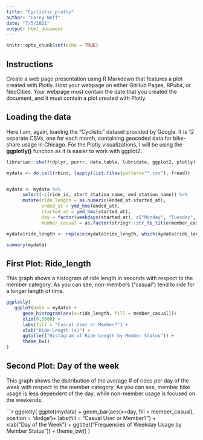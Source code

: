 ```yaml
---
title: "Cyclistic_plotly"
author: "Corey Neff"
date: "7/5/2021"
output: html_document
---
```


```r
knitr::opts_chunk$set(echo = TRUE)
```

## Instructions 

Create a web page presentation using R Markdown that features a plot created with Plotly. Host your webpage on either GitHub Pages, RPubs, or NeoCities. Your webpage must contain the date that you created the document, and it must contain a plot created with Plotly. 

## Loading the data

Here I am, again, loading the "Cyclistic" dataset provided by Google. It is 12 separate CSVs, one for each month, containing geocoded data for bike-share usage in Chicago. For the Plotly visualizations, I will be using the **ggplotly()** function as it is easier to work with ggplot2.


```r
librarian::shelf(dplyr, purrr, data.table, lubridate, ggplot2, plotly)

mydata <- do.call(rbind, lapply(list.files(pattern="*.csv"), fread))


mydata <- mydata %>% 
      select(-c(ride_id, start_station_name, end_station_name)) %>%
      mutate(ride_length = as.numeric(ended_at-started_at),
             ended_at = ymd_hms(ended_at),
             started_at = ymd_hms(started_at),
             day = factor(weekdays(started_at), c("Monday", "Tuesday", "Wednesday", "Thursday","Friday", "Saturday", "Sunday")),
             member_casual = as.factor(stringr::str_to_title(member_casual)))

mydata$ride_length <- replace(mydata$ride_length, which(mydata$ride_length < 0), NA)

summary(mydata)

```

## First Plot: Ride_length

This graph shows a histogram of ride length in seconds with respect to the member category. As you can see, non-members ("casual") tend to ride for a longer length of time.

```r
ggplotly(
   ggplot(data = mydata) +
      geom_histogram(aes(x=ride_length, fill = member_casual))+
      xlim(0,5000) +
      labs(fill = "Casual User or Member?") +
      xlab("Ride Length (s)") +
      ggtitle(("Histogram of Ride Length by Member Status")) +
      theme_bw()
)
```

## Second Plot: Day of the week

This graph shows the dsitribution of the average # of rides per day of the week with respect to the member category. As you can see, member bike usage is less dependent of the day, while non-member usage is focused on the weekends.

```r

ggplotly(
   ggplot(mydata) +
      geom_bar(aes(x=day, fill = member_casual), position = 'dodge')+
      labs(fill = "Casual User or Member?") +            
      xlab("Day of the Week") +
      ggtitle(("Frequencies of Weekday Usage by Member Status")) +
      theme_bw()
)
